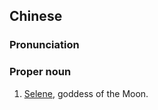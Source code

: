 ==Chinese==
{{zh-forms|type=22}}

===Pronunciation===
{{zh-pron
|m=yuègōng nǚshén
|c=yut6 gung1 neoi5 san4
|cat=pn
}}

===Proper noun===
{{zh-proper noun}}

# {{lb|zh|Greek mythology}} [[Selene]], goddess of the Moon.